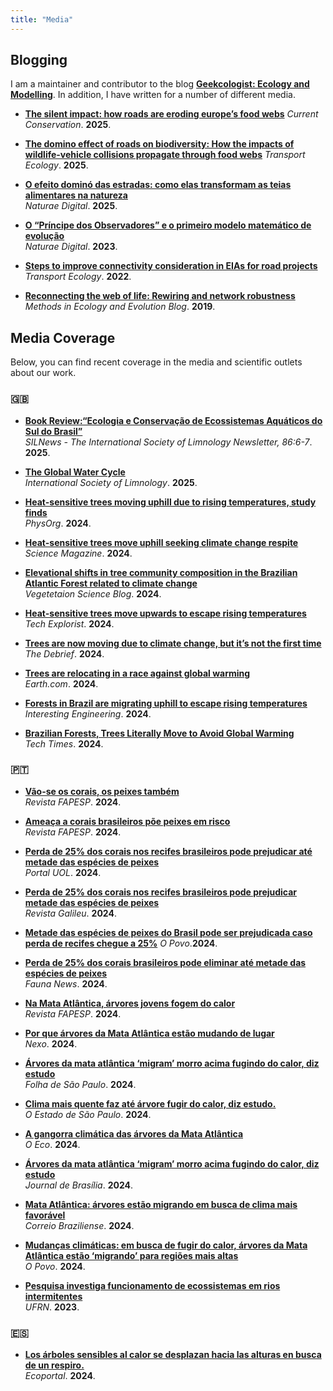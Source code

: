 ```yaml
---
title: "Media"
---
```


## Blogging

I am a maintainer and contributor to the blog **[Geekcologist: Ecology and Modelling](https://geekcologist.wordpress.com)**. In addition, I have written for a number of different media.  

- **[The silent impact: how roads are eroding europe’s food webs](https://www.currentconservation.org/the-silent-impact-how-roads-are-eroding-europes-food-webs/?fbclid=IwY2xjawLjR6BleHRuA2FlbQIxMQBicmlkETFJdnJxbWlrY0NHVnVxS2lIAR4HgKsatDOUMa-FO9SqsAKC3V9NEmLouUfJbNYH2Gomw1ROaTOHf7CjyPE-BA_aem_s808u8Jf1Modv8FBErAqWg)**
    *Current Conservation*. **2025**.

- **[The domino effect of roads on biodiversity: How the impacts of wildlife-vehicle collisions propagate through food webs](https://transportecology.info/research/roadkill-cascading-effects-food-webs?fbclid=IwY2xjawLcXh1leHRuA2FlbQIxMQBicmlkETFJdnJxbWlrY0NHVnVxS2lIAR5sqWh_TjENf1mDhk-3cfksnsXRYN-rVPcVVLcjnGiN8Y6Cc1c8_f4ztrWN_g_aem_kJNC-p4_66mjlNY1V8ax0Q)**
    *Transport Ecology*. **2025**.

- **[O efeito dominó das estradas: como elas transformam as teias alimentares na natureza](https://naturaemuseubiodiv.wordpress.com/2025/03/07/o-efeito-domino-das-estradas-como-elas-transformam-as-teias-alimentares-na-natureza/?fbclid=IwY2xjawI36FZleHRuA2FlbQIxMQABHXWrQ_10Af7gC8UomwEaLVzKAaZUL3UMrj6lKHv5THUe6rv3jmEOEamz_g_aem_GA23jXCwTFp7UTvR3HOk5Q)**  
  *Naturae Digital*. **2025**.
  
- **[O “Príncipe dos Observadores” e o primeiro modelo matemático de evolução](https://naturaemuseubiodiv.wordpress.com/2023/12/13/o-principe-dos-observadores-e-o-primeiro-modelo-matematico-de-evolucao/)**  
  *Naturae Digital*. **2023**.

- **[Steps to improve connectivity consideration in EIAs for road projects](https://transportecology.info/research/connectivity-importance-in-eias)**  
  *Transport Ecology*. **2022**.

- **[Reconnecting the web of life: Rewiring and network robustness](https://methodsblog.com/2019/10/21/rewiring-network-robustness-en/)**  
  *Methods in Ecology and Evolution Blog*. **2019**.

## Media Coverage

Below, you can find recent coverage in the media and scientific outlets about our work.

### 🇬🇧
- **[Book Review:"Ecologia e Conservação de Ecossistemas Aquáticos do Sul do Brasil"](https://www.calameo.com/read/005970308ec7218beea6a)**  
  *SILNews - The International Society of Limnology Newsletter, 86:6-7*. **2025**.

- **[The Global Water Cycle](https://www.youtube.com/watch?v=KjAPyejDtbI)**  
  *International Society of Limnology*. **2025**.

- **[Heat-sensitive trees moving uphill due to rising temperatures, study finds](https://phys.org/news/2024-07-sensitive-trees-uphill-due-temperatures.html)**  
  *PhysOrg*. **2024**.
  
- **[Heat-sensitive trees move uphill seeking climate change respite](https://scienmag.com/heat-sensitive-trees-move-uphill-seeking-climate-change-respite/)**  
  *Science Magazine*. **2024**.
  
- **[Elevational shifts in tree community composition in the Brazilian Atlantic Forest related to climate change](https://vegsciblog.org/2024/07/28/elevational-shifts-in-tree-community-composition/)**  
  *Vegetetaion Science Blog*. **2024**.

- **[Heat-sensitive trees move upwards to escape rising temperatures](https://www.techexplorist.com/heat-sensitive-trees-move-upwards-escape-rising-temperatures/86436/)**  
  *Tech Explorist*. **2024**.

- **[Trees are now moving due to climate change, but it’s not the first time](https://thedebrief.org/trees-are-now-moving-due-to-climate-change-but-its-not-the-first-time/?fbclid=IwZXh0bgNhZW0CMTEAAR1uLMccB1G-qaxwzBn8uHTRGXOMSBCOMRSR0EJg-i3aIbUQyonkHZ3zn7o_aem_9DWPZ3EsGFUBCah8y29L4Q)**  
  *The Debrief*. **2024**.

- **[Trees are relocating in a race against global warming](https://www.earth.com/news/trees-are-relocating-in-a-race-against-global-warming/)**  
  *Earth.com*. **2024**.

- **[Forests in Brazil are migrating uphill to escape rising temperatures](https://interestingengineering.com/science/forests-in-brazil-are-migrating-uphill-to-escape-rising-temperatures)**  
  *Interesting Engineering*. **2024**.

- **[Brazilian Forests, Trees Literally Move to Avoid Global Warming](https://www.techtimes.com/articles/306838/20240724/brazilian-forests-trees-literally-move-avoid-global-warming.htm)**  
  *Tech Times*. **2024**.
  
### 🇵🇹  

- **[Vão-se os corais, os peixes também](https://revistapesquisa.fapesp.br/wp-content/uploads/2024/10/056-057_declinio-corais_345.pdf)**  
  *Revista FAPESP*. **2024**.

- **[Ameaça a corais brasileiros põe peixes em risco](https://revistapesquisa.fapesp.br/ameaca-a-corais-brasileiros-poe-peixes-em-risco/?fbclid=IwY2xjawGWkCRleHRuA2FlbQIxMQABHdnZTVgkA7T6Bbj0EPJ3rSaY0HsT4gprhIdfleICqgyIldaS4AskFMYDmA_aem_xj59bRLa1owbTiEWdp71pQ)**  
  *Revista FAPESP*. **2024**.

- **[Perda de 25% dos corais nos recifes brasileiros pode prejudicar até metade das espécies de peixes](https://gizmodo.uol.com.br/perda-de-25-dos-corais-nos-recifes-brasileiros-pode-prejudicar-ate-metade-das-especies-de-peixes/?fbclid=IwY2xjawGQMBlleHRuA2FlbQIxMQABHRYKnH-h8uiHG9YKwq1YNffA4Ktv75PlpcBIMVjjvTAoLFeUaf45AZ-IQQ_aem_dODZ1PC9WYuFziYzkIZChg)**  
  *Portal UOL*. **2024**.

- **[Perda de 25% dos corais nos recifes brasileiros pode prejudicar metade das espécies de peixes](https://revistagalileu.globo.com/ciencia/meio-ambiente/noticia/2024/09/perda-de-25percent-dos-corais-nos-recifes-brasileiros-pode-prejudicar-metade-das-especies-de-peixes.ghtml?utm_source=facebook&utm_medium=social&utm_campaign=post&fbclid=IwY2xjawFnKC5leHRuA2FlbQIxMQABHRANx4AnUY18ZJ0RvqV0YMaSj_GbVzuvUzbtyilnXZDR7aFrR4KiCk54mA_aem_HWTed5pmsZlv1ECMU4WBHQ)**  
  *Revista Galileu*. **2024**.
  
- **[Metade das espécies de peixes do Brasil pode ser prejudicada caso perda de recifes chegue a 25%](https://www.opovo.com.br/noticias/brasil/2024/09/30/metade-das-especies-de-peixes-do-brasil-pode-ser-prejudicada-caso-perda-de-recifes-chegue-a-25.html?fbclid=IwY2xjawFsZVdleHRuA2FlbQIxMQABHUWGuxgZ0lYf7_pDr8RhNZS14ZJH-LUxuUcTm8s4FkpLE6lcDnL6o1r0Gg_aem_7vo77Lalh9cgx_GkJwPTwg)**
  *O Povo*.**2024**.
    

- **[Perda de 25% dos corais brasileiros pode eliminar até metade das espécies de peixes](https://faunanews.com.br/perda-de-25-dos-corais-brasileiros-pode-eliminar-ate-metade-das-especies-de-peixes/?fbclid=IwY2xjawFnJ99leHRuA2FlbQIxMQABHSvQSej1DoagKam7HAbRcciG6cM6xfV87Y0HM2RrWFXwGibvT17PAJKkXg_aem_cLoE7VCD_SdpGZPEq7WCHg)**  
  *Fauna News*. **2024**.

- **[Na Mata Atlântica, árvores jovens fogem do calor](https://revistapesquisa.fapesp.br/na-mata-atlantica-arvores-jovens-fogem-do-calor/)**  
  *Revista FAPESP*. **2024**.

- **[Por que árvores da Mata Atlântica estão mudando de lugar](https://www.nexojornal.com.br/expresso/2024/08/09/por-que-arvores-da-mata-atlantica-estao-mudando-de-lugar)**  
  *Nexo*. **2024**.

- **[Árvores da mata atlântica ‘migram’ morro acima fugindo do calor, diz estudo](https://www1.folha.uol.com.br/folha-social-mais/2024/07/arvores-da-mata-atlantica-migram-morro-acima-fugindo-do-calor-diz-estudo.shtml?utm_source=twitter&utm_medium=social&utm_campaign=twfolha&s=08)**  
  *Folha de São Paulo*. **2024**.

- **[Clima mais quente faz até árvore fugir do calor, diz estudo.](https://www.estadao.com.br/ciencia/clima-arvores-calor-mata-atlantica-nprm/)**  
  *O Estado de São Paulo*. **2024**.

- **[A gangorra climática das árvores da Mata Atlântica](https://oeco.org.br/salada-verde/a-gangorra-climatica-das-arvores-da-mata-atlantica/?fbclid=IwZXh0bgNhZW0CMTEAAR1Hp-oxYDwStHj0pRMnNRBDK00dBsO3Z_VrrjkTDGMMTy96BgTZSITtn1o_aem_9WfJ1QVrUKgO8e5H-XFVQg)**  
  *O Eco*. **2024**.

- **[Árvores da mata atlântica ‘migram’ morro acima fugindo do calor, diz estudo](https://jornaldebrasilia.com.br/noticias/mundo/arvores-da-mata-atlantica-migram-morro-acima-fugindo-do-calor-diz-estudo/)**  
  *Journal de Brasília*. **2024**.

- **[Mata Atlântica: árvores estão migrando em busca de clima mais favorável](https://www.correiobraziliense.com.br/ciencia-e-saude/2024/07/6904652-mata-atlantica-arvores-estao-migrando-em-busca-de-clima-mais-favoravel.html)**  
  *Correio Braziliense*. **2024**.

- **[Mudanças climáticas: em busca de fugir do calor, árvores da Mata Atlântica estão ‘migrando’ para regiões mais altas](https://www.opovo.com.br/noticias/brasil/2024/07/24/mudancas-climaticas-em-busca-de-fugir-do-calor-arvores-da-mata-atlantica-estao-migrando-para-regioes-mais-altas.html)**  
  *O Povo*. **2024**.
  
- **[Pesquisa investiga funcionamento de ecossistemas em rios intermitentes](https://ufrn.br/imprensa/noticias/76527/pesquisa-investiga-funcionamento-de-ecossistemas-em-rios-intermitentes?fbclid=IwAR1a2RcVO0mQmtOLhT2RM3Wjozcr1WQvzQPfvfzMLInU2J4Er0Ox0rb6FpM)**  
  *UFRN*. **2023**.

### 🇪🇸 

- **[Los árboles sensibles al calor se desplazan hacia las alturas en busca de un respiro.](https://www.ecoportal.net/temas-especiales/cambio-climatico/los-arboles/)**  
  *Ecoportal*. **2024**.
